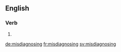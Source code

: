 ==English==

===Verb===
{{head|en|present participle}}

# {{present participle of|misdiagnose|lang=en}}

[[de:misdiagnosing]]
[[fr:misdiagnosing]]
[[sv:misdiagnosing]]